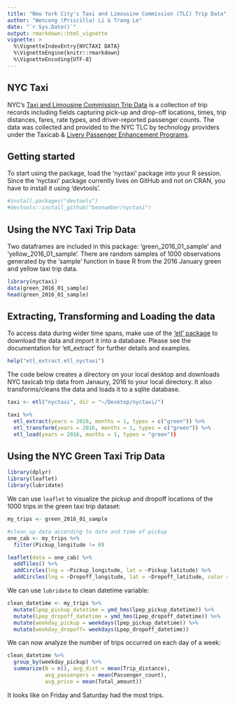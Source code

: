 ```yaml
---
title: "New York City's Taxi and Limousine Commission (TLC) Trip Data"
author: "Wencong (Priscilla) Li & Trang Le"
date: "`r Sys.Date()`"
output: rmarkdown::html_vignette
vignette: >
  %\VignetteIndexEntry{NYCTAXI DATA}
  %\VignetteEngine{knitr::rmarkdown}
  %\VignetteEncoding{UTF-8}
---
```


## NYC Taxi

NYC's [Taxi and Limousine Commission Trip Data](http://www.nyc.gov/html/tlc/html/about/trip_record_data.shtml) is a collection of trip records including fields capturing pick-up and drop-off locations, times, trip distances, fares, rate types, and driver-reported passenger counts. The data was collected and provided to the NYC TLC by technology providers under the Taxicab & [Livery Passenger Enhancement Programs](http://www.nyc.gov/html/tlc/html/industry/shl.shtml). 

## Getting started
To start using the package, load the 'nyctaxi' package into your R session. Since the 'nyctaxi' package currently lives on GitHub and not on CRAN, you have to install it using 'devtools'.

```r
#install.packages("devtools")
#devtools::install_github("beanumber/nyctaxi")
```

## Using the NYC Taxi Trip Data
Two dataframes are included in this package: 'green_2016_01_sample' and 'yellow_2016_01_sample'. There are random samples of 1000 observations generated by the 'sample' function in base R from the 2016 January green and yellow taxi trip data.

```r
library(nyctaxi)
data(green_2016_01_sample)
head(green_2016_01_sample)
```

## Extracting, Transforming and Loading the data

To access data during wider time spans, make use of the ['etl' package](https://github.com/beanumber/etl) to download the data and import it into a database. Please see the documentation for 'etl_extract' for further details and examples.

```r
help("etl_extract.etl_nyctaxi")
```

The code below creates a directory on your local desktop and downloads NYC taxicab trip data from Janaury, 2016 to your local directory. It also transforms/cleans the data and loads it to a sqlite database.  
```r
taxi <- etl("nyctaxi", dir = "~/Desktop/nyctaxi/")

taxi %>%
  etl_extract(years = 2016, months = 1, types = c("green")) %>% 
  etl_transform(years = 2016, months = 1, types = c("green")) %>% 
  etl_load(years = 2016, months = 1, types = "green")}
```

## Using the NYC Green Taxi Trip Data

```r
library(dplyr)
library(leaflet)
library(lubridate)
```

We can use `leaflet` to visualize the pickup and dropoff locations of the 1000 trips in the green taxi trip dataset:
```r
my_trips <- green_2016_01_sample

#clean_up data according to date and time of pickup
one_cab <- my_trips %>% 
  filter(Pickup_longitude != 0)

leaflet(data = one_cab) %>% 
  addTiles() %>% 
  addCircles(lng = ~Pickup_longitude, lat = ~Pickup_latitude) %>% 
  addCircles(lng = ~Dropoff_longitude, lat = ~Dropoff_latitude, color = "green")
```


We can use `lubridate` to clean datetime variable:
```r

clean_datetime <- my_trips %>% 
  mutate(lpep_pickup_datetime = ymd_hms(lpep_pickup_datetime)) %>%
  mutate(Lpep_dropoff_datetime = ymd_hms(Lpep_dropoff_datetime)) %>% 
  mutate(weekday_pickup = weekdays(lpep_pickup_datetime)) %>%
  mutate(weekday_dropoff= weekdays(Lpep_dropoff_datetime))
```

We can now analyze the number of trips occurred on each day of a week:
```r
clean_datetime %>% 
  group_by(weekday_pickup) %>%
  summarize(N = n(), avg_dist = mean(Trip_distance), 
            avg_passengers = mean(Passenger_count), 
            avg_price = mean(Total_amount))
```
It looks like on Friday and Saturday had the most trips.

